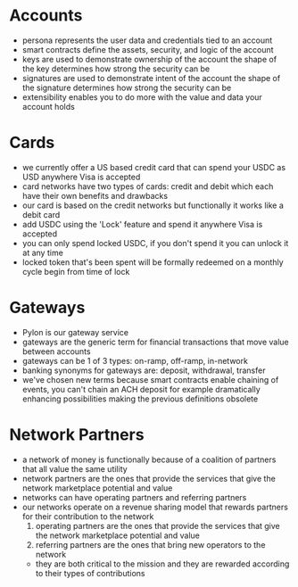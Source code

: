 # Accounts

- persona represents the user data and credentials tied to an account
- smart contracts define the assets, security, and logic of the account
- keys are used to demonstrate ownership of the account the shape of the key determines how strong the security can be
- signatures are used to demonstrate intent of the account the shape of the signature determines how strong the security can be
- extensibility enables you to do more with the value and data your account holds

# Cards

- we currently offer a US based credit card that can spend your USDC as USD anywhere Visa is accepted
- card networks have two types of cards: credit and debit which each have their own benefits and drawbacks
- our card is based on the credit networks but functionally it works like a debit card
- add USDC using the 'Lock' feature and spend it anywhere Visa is accepted
- you can only spend locked USDC, if you don't spend it you can unlock it at any time
- locked token that's been spent will be formally redeemed on a monthly cycle begin from time of lock

# Gateways

- Pylon is our gateway service
- gateways are the generic term for financial transactions that move value between accounts
- gateways can be 1 of 3 types: on-ramp, off-ramp, in-network
- banking synonyms for gateways are: deposit, withdrawal, transfer
- we've chosen new terms because smart contracts enable chaining of events, you can't chain an ACH deposit for example dramatically enhancing possibilities making the previous definitions obsolete 

# Network Partners

- a network of money is functionally because of a coalition of partners that all value the same utility
- network partners are the ones that provide the services that give the network marketplace potential and value
- networks can have operating partners and referring partners
- our networks operate on a revenue sharing model that rewards partners for their contribution to the network
    1. operating partners are the ones that provide the services that give the network marketplace potential and value
    2. referring partners are the ones that bring new operators to the network
    - they are both critical to the mission and they are rewarded according to their types of contributions